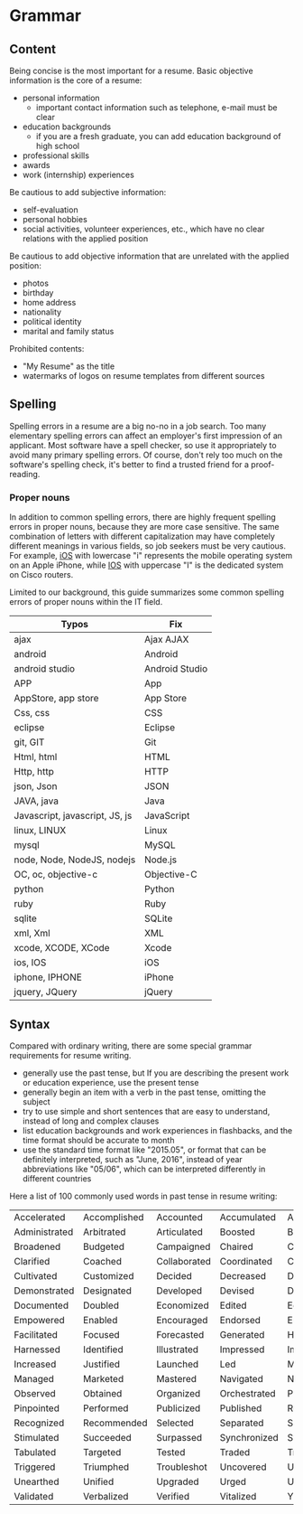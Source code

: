 <style>
  {`
    thead {
        display: none;
    `}
</style>

# Grammar

## Content

Being concise is the most important for a resume. Basic objective information is
the core of a resume:

- personal information
  - important contact information such as telephone, e-mail must be clear
- education backgrounds
  - if you are a fresh graduate, you can add education background of high school
- professional skills
- awards
- work (internship) experiences

Be cautious to add subjective information:

- self-evaluation
- personal hobbies
- social activities, volunteer experiences, etc., which have no clear
  relations with the applied position

Be cautious to add objective information that are unrelated with the applied
position:

- photos
- birthday
- home address
- nationality
- political identity
- marital and family status

Prohibited contents:

- "My Resume" as the title
- watermarks of logos on resume templates from different sources

## Spelling

Spelling errors in a resume are a big no-no in a job search. Too many elementary
spelling errors can affect an employer's first impression of an applicant. Most
software have a spell checker, so use it appropriately to avoid many primary
spelling errors. Of course, don't rely too much on the software's spelling
check, it's better to find a trusted friend for a proof-reading.

### Proper nouns

In addition to common spelling errors, there are highly frequent spelling errors
in proper nouns, because they are more case sensitive. The same combination of
letters with different capitalization may have completely different meanings in
various fields, so job seekers must be very cautious. For example,
[iOS](http://www.apple.com/ios/) with lowercase "i" represents the mobile
operating system on an Apple iPhone, while
[IOS](https://en.wikipedia.org/wiki/Cisco_IOS) with uppercase "I" is the
dedicated system on Cisco routers.

Limited to our background, this guide summarizes some common spelling errors of
proper nouns within the IT field.

| Typos                          | Fix            |
| ------------------------------ | -------------- |
| ajax                           | Ajax AJAX      |
| android                        | Android        |
| android studio                 | Android Studio |
| APP                            | App            |
| AppStore, app store            | App Store      |
| Css, css                       | CSS            |
| eclipse                        | Eclipse        |
| git, GIT                       | Git            |
| Html, html                     | HTML           |
| Http, http                     | HTTP           |
| json, Json                     | JSON           |
| JAVA, java                     | Java           |
| Javascript, javascript, JS, js | JavaScript     |
| linux, LINUX                   | Linux          |
| mysql                          | MySQL          |
| node, Node, NodeJS, nodejs     | Node.js        |
| OC, oc, objective-c            | Objective-C    |
| python                         | Python         |
| ruby                           | Ruby           |
| sqlite                         | SQLite         |
| xml, Xml                       | XML            |
| xcode, XCODE, XCode            | Xcode          |
| ios, IOS                       | iOS            |
| iphone, IPHONE                 | iPhone         |
| jquery, JQuery                 | jQuery         |

## Syntax

Compared with ordinary writing, there are some special grammar requirements for
resume writing.

- generally use the past tense, but If you are describing the present work or
  education experience, use the present tense
- generally begin an item with a verb in the past tense, omitting the subject
- try to use simple and short sentences that are easy to understand, instead of
  long and complex clauses
- list education backgrounds and work experiences in flashbacks, and the time
  format should be accurate to month
- use the standard time format like "2015.05", or format that can be definitely
  interpreted, such as "June, 2016", instead of year abbreviations like "05/06",
  which can be interpreted differently in different countries

Here a list of 100 commonly used words in past tense in resume writing:

|               |              |              |              |              |
| ------------- | ------------ | ------------ | ------------ | ------------ |
| Accelerated   | Accomplished | Accounted    | Accumulated  | Achieved     |
| Administrated | Arbitrated   | Articulated  | Boosted      | Briefed      |
| Broadened     | Budgeted     | Campaigned   | Chaired      | Championed   |
| Clarified     | Coached      | Collaborated | Coordinated  | Corroborated |
| Cultivated    | Customized   | Decided      | Decreased    | Delegated    |
| Demonstrated  | Designated   | Developed    | Devised      | Diagnosed    |
| Documented    | Doubled      | Economized   | Edited       | Educated     |
| Empowered     | Enabled      | Encouraged   | Endorsed     | Enhanced     |
| Facilitated   | Focused      | Forecasted   | Generated    | Harmonized   |
| Harnessed     | Identified   | Illustrated  | Impressed    | Improved     |
| Increased     | Justified    | Launched     | Led          | Magnified    |
| Managed       | Marketed     | Mastered     | Navigated    | Negotiated   |
| Observed      | Obtained     | Organized    | Orchestrated | Participated |
| Pinpointed    | Performed    | Publicized   | Published    | Realigned    |
| Recognized    | Recommended  | Selected     | Separated    | Spearheaded  |
| Stimulated    | Succeeded    | Surpassed    | Synchronized | Synergized   |
| Tabulated     | Targeted     | Tested       | Traded       | Translated   |
| Triggered     | Triumphed    | Troubleshot  | Uncovered    | Underwrote   |
| Unearthed     | Unified      | Upgraded     | Urged        | Utilized     |
| Validated     | Verbalized   | Verified     | Vitalized    | Yielded      |
